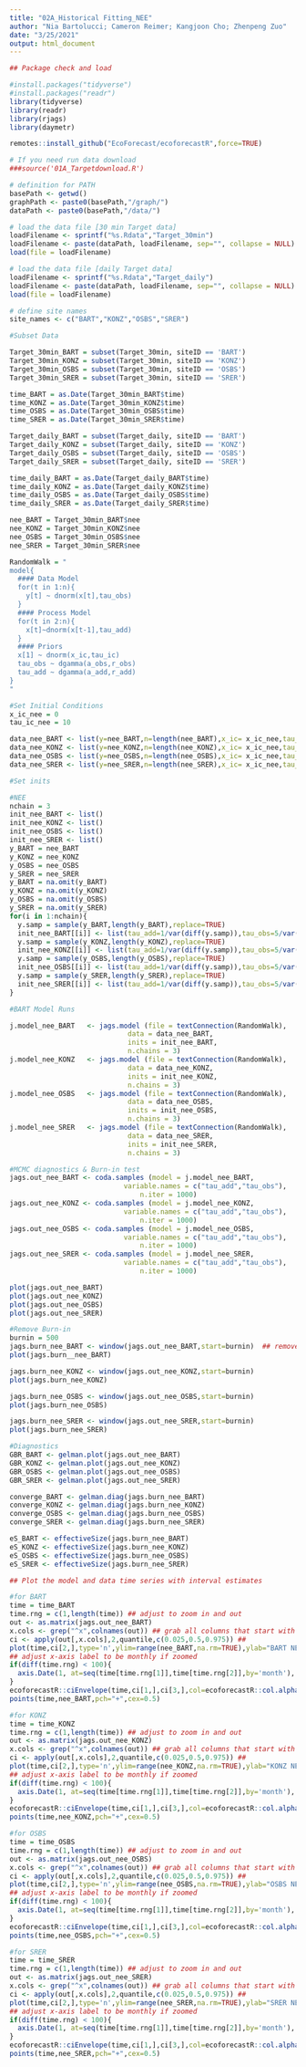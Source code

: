 ```yaml
---
title: "02A_Historical Fitting_NEE"
author: "Nia Bartolucci; Cameron Reimer; Kangjoon Cho; Zhenpeng Zuo"
date: "3/25/2021"
output: html_document
---
```


```r
## Package check and load

#install.packages("tidyverse")
#install.packages("readr")
library(tidyverse)
library(readr)
library(rjags)
library(daymetr)

remotes::install_github("EcoForecast/ecoforecastR",force=TRUE)
```

```r
# If you need run data download
###source('01A_Targetdownload.R')

# definition for PATH
basePath <- getwd() 
graphPath <- paste0(basePath,"/graph/")
dataPath <- paste0(basePath,"/data/")

# load the data file [30 min Target data]
loadFilename <- sprintf("%s.Rdata","Target_30min")
loadFilename <- paste(dataPath, loadFilename, sep="", collapse = NULL)
load(file = loadFilename)

# load the data file [daily Target data]
loadFilename <- sprintf("%s.Rdata","Target_daily")
loadFilename <- paste(dataPath, loadFilename, sep="", collapse = NULL)
load(file = loadFilename)

# define site names
site_names <- c("BART","KONZ","OSBS","SRER")

```

```r

#Subset Data 

Target_30min_BART = subset(Target_30min, siteID == 'BART')
Target_30min_KONZ = subset(Target_30min, siteID == 'KONZ')
Target_30min_OSBS = subset(Target_30min, siteID == 'OSBS')
Target_30min_SRER = subset(Target_30min, siteID == 'SRER')

time_BART = as.Date(Target_30min_BART$time)
time_KONZ = as.Date(Target_30min_KONZ$time)
time_OSBS = as.Date(Target_30min_OSBS$time)
time_SRER = as.Date(Target_30min_SRER$time)

Target_daily_BART = subset(Target_daily, siteID == 'BART')
Target_daily_KONZ = subset(Target_daily, siteID == 'KONZ')
Target_daily_OSBS = subset(Target_daily, siteID == 'OSBS')
Target_daily_SRER = subset(Target_daily, siteID == 'SRER')

time_daily_BART = as.Date(Target_daily_BART$time)
time_daily_KONZ = as.Date(Target_daily_KONZ$time)
time_daily_OSBS = as.Date(Target_daily_OSBS$time)
time_daily_SRER = as.Date(Target_daily_SRER$time)

nee_BART = Target_30min_BART$nee
nee_KONZ = Target_30min_KONZ$nee
nee_OSBS = Target_30min_OSBS$nee
nee_SRER = Target_30min_SRER$nee

```

```r
RandomWalk = "
model{
  #### Data Model
  for(t in 1:n){
    y[t] ~ dnorm(x[t],tau_obs)
  }
  #### Process Model
  for(t in 2:n){
    x[t]~dnorm(x[t-1],tau_add)
  }
  #### Priors
  x[1] ~ dnorm(x_ic,tau_ic)
  tau_obs ~ dgamma(a_obs,r_obs)
  tau_add ~ dgamma(a_add,r_add)
}
"
```

```r
#Set Initial Conditions 
x_ic_nee = 0
tau_ic_nee = 10 

data_nee_BART <- list(y=nee_BART,n=length(nee_BART),x_ic= x_ic_nee,tau_ic=tau_ic_nee, a_obs=1,r_obs=1,a_add=1,r_add=1)
data_nee_KONZ <- list(y=nee_KONZ,n=length(nee_KONZ),x_ic= x_ic_nee,tau_ic=tau_ic_nee, a_obs=1,r_obs=1,a_add=1,r_add=1)
data_nee_OSBS <- list(y=nee_OSBS,n=length(nee_OSBS),x_ic= x_ic_nee,tau_ic=tau_ic_nee, a_obs=1,r_obs=1,a_add=1,r_add=1)
data_nee_SRER <- list(y=nee_SRER,n=length(nee_SRER),x_ic= x_ic_nee,tau_ic=tau_ic_nee, a_obs=1,r_obs=1,a_add=1,r_add=1)
```

```r
#Set inits 

#NEE
nchain = 3
init_nee_BART <- list()
init_nee_KONZ <- list()
init_nee_OSBS <- list()
init_nee_SRER <- list()
y_BART = nee_BART 
y_KONZ = nee_KONZ
y_OSBS = nee_OSBS
y_SRER = nee_SRER
y_BART = na.omit(y_BART)
y_KONZ = na.omit(y_KONZ)
y_OSBS = na.omit(y_OSBS)
y_SRER = na.omit(y_SRER)
for(i in 1:nchain){
  y.samp = sample(y_BART,length(y_BART),replace=TRUE)
  init_nee_BART[[i]] <- list(tau_add=1/var(diff(y.samp)),tau_obs=5/var(y.samp))
  y.samp = sample(y_KONZ,length(y_KONZ),replace=TRUE)
  init_nee_KONZ[[i]] <- list(tau_add=1/var(diff(y.samp)),tau_obs=5/var(y.samp))
  y.samp = sample(y_OSBS,length(y_OSBS),replace=TRUE)
  init_nee_OSBS[[i]] <- list(tau_add=1/var(diff(y.samp)),tau_obs=5/var(y.samp))
  y.samp = sample(y_SRER,length(y_SRER),replace=TRUE)
  init_nee_SRER[[i]] <- list(tau_add=1/var(diff(y.samp)),tau_obs=5/var(y.samp))
}
```


```r
#BART Model Runs

j.model_nee_BART   <- jags.model (file = textConnection(RandomWalk),
                             data = data_nee_BART,
                             inits = init_nee_BART,
                             n.chains = 3)
j.model_nee_KONZ   <- jags.model (file = textConnection(RandomWalk),
                             data = data_nee_KONZ,
                             inits = init_nee_KONZ,
                             n.chains = 3)
j.model_nee_OSBS   <- jags.model (file = textConnection(RandomWalk),
                             data = data_nee_OSBS,
                             inits = init_nee_OSBS,
                             n.chains = 3)
j.model_nee_SRER   <- jags.model (file = textConnection(RandomWalk),
                             data = data_nee_SRER,
                             inits = init_nee_SRER,
                             n.chains = 3)

```

```r
#MCMC diagnostics & Burn-in test
jags.out_nee_BART <- coda.samples (model = j.model_nee_BART,
                            variable.names = c("tau_add","tau_obs"),
                                n.iter = 1000)
jags.out_nee_KONZ <- coda.samples (model = j.model_nee_KONZ,
                            variable.names = c("tau_add","tau_obs"),
                                n.iter = 1000)
jags.out_nee_OSBS <- coda.samples (model = j.model_nee_OSBS,
                            variable.names = c("tau_add","tau_obs"),
                                n.iter = 1000)
jags.out_nee_SRER <- coda.samples (model = j.model_nee_SRER,
                            variable.names = c("tau_add","tau_obs"),
                                n.iter = 1000)

plot(jags.out_nee_BART)
plot(jags.out_nee_KONZ)
plot(jags.out_nee_OSBS)
plot(jags.out_nee_SRER)

```

```r
#Remove Burn-in
burnin = 500
jags.burn_nee_BART <- window(jags.out_nee_BART,start=burnin)  ## remove burn-in
plot(jags.burn__nee_BART)

jags.burn_nee_KONZ <- window(jags.out_nee_KONZ,start=burnin)
plot(jags.burn_nee_KONZ)

jags.burn_nee_OSBS <- window(jags.out_nee_OSBS,start=burnin)
plot(jags.burn_nee_OSBS)

jags.burn_nee_SRER <- window(jags.out_nee_SRER,start=burnin)
plot(jags.burn_nee_SRER)
```

```r
#Diagnostics
GBR_BART <- gelman.plot(jags.out_nee_BART)
GBR_KONZ <- gelman.plot(jags.out_nee_KONZ)
GBR_OSBS <- gelman.plot(jags.out_nee_OSBS)
GBR_SRER <- gelman.plot(jags.out_nee_SRER)

converge_BART <- gelman.diag(jags.burn_nee_BART)
converge_KONZ <- gelman.diag(jags.burn_nee_KONZ)
converge_OSBS <- gelman.diag(jags.burn_nee_OSBS)
converge_SRER <- gelman.diag(jags.burn_nee_SRER)

eS_BART <- effectiveSize(jags.burn_nee_BART)
eS_KONZ <- effectiveSize(jags.burn_nee_KONZ)
eS_OSBS <- effectiveSize(jags.burn_nee_OSBS)
eS_SRER <- effectiveSize(jags.burn_nee_SRER)
```

```r
## Plot the model and data time series with interval estimates

#for BART
time = time_BART
time.rng = c(1,length(time)) ## adjust to zoom in and out
out <- as.matrix(jags.out_nee_BART)
x.cols <- grep("^x",colnames(out)) ## grab all columns that start with the letter x
ci <- apply(out[,x.cols],2,quantile,c(0.025,0.5,0.975)) ## 
plot(time,ci[2,],type='n',ylim=range(nee_BART,na.rm=TRUE),ylab="BART NEE",xlim=time[time.rng])
## adjust x-axis label to be monthly if zoomed
if(diff(time.rng) < 100){
  axis.Date(1, at=seq(time[time.rng[1]],time[time.rng[2]],by='month'), format = "%Y-%m")
}
ecoforecastR::ciEnvelope(time,ci[1,],ci[3,],col=ecoforecastR::col.alpha("lightBlue",0.75))
points(time,nee_BART,pch="+",cex=0.5)

#for KONZ
time = time_KONZ
time.rng = c(1,length(time)) ## adjust to zoom in and out
out <- as.matrix(jags.out_nee_KONZ)
x.cols <- grep("^x",colnames(out)) ## grab all columns that start with the letter x
ci <- apply(out[,x.cols],2,quantile,c(0.025,0.5,0.975)) ## 
plot(time,ci[2,],type='n',ylim=range(nee_KONZ,na.rm=TRUE),ylab="KONZ NEE",xlim=time[time.rng])
## adjust x-axis label to be monthly if zoomed
if(diff(time.rng) < 100){
  axis.Date(1, at=seq(time[time.rng[1]],time[time.rng[2]],by='month'), format = "%Y-%m")
}
ecoforecastR::ciEnvelope(time,ci[1,],ci[3,],col=ecoforecastR::col.alpha("lightBlue",0.75))
points(time,nee_KONZ,pch="+",cex=0.5)

#for OSBS
time = time_OSBS
time.rng = c(1,length(time)) ## adjust to zoom in and out
out <- as.matrix(jags.out_nee_OSBS)
x.cols <- grep("^x",colnames(out)) ## grab all columns that start with the letter x
ci <- apply(out[,x.cols],2,quantile,c(0.025,0.5,0.975)) ## 
plot(time,ci[2,],type='n',ylim=range(nee_OSBS,na.rm=TRUE),ylab="OSBS NEE",xlim=time[time.rng])
## adjust x-axis label to be monthly if zoomed
if(diff(time.rng) < 100){
  axis.Date(1, at=seq(time[time.rng[1]],time[time.rng[2]],by='month'), format = "%Y-%m")
}
ecoforecastR::ciEnvelope(time,ci[1,],ci[3,],col=ecoforecastR::col.alpha("lightBlue",0.75))
points(time,nee_OSBS,pch="+",cex=0.5)

#for SRER
time = time_SRER
time.rng = c(1,length(time)) ## adjust to zoom in and out
out <- as.matrix(jags.out_nee_SRER)
x.cols <- grep("^x",colnames(out)) ## grab all columns that start with the letter x
ci <- apply(out[,x.cols],2,quantile,c(0.025,0.5,0.975)) ## 
plot(time,ci[2,],type='n',ylim=range(nee_SRER,na.rm=TRUE),ylab="SRER NEE",xlim=time[time.rng])
## adjust x-axis label to be monthly if zoomed
if(diff(time.rng) < 100){
  axis.Date(1, at=seq(time[time.rng[1]],time[time.rng[2]],by='month'), format = "%Y-%m")
}
ecoforecastR::ciEnvelope(time,ci[1,],ci[3,],col=ecoforecastR::col.alpha("lightBlue",0.75))
points(time,nee_SRER,pch="+",cex=0.5)

```